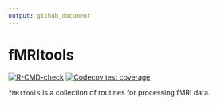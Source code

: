 ```yaml
---
output: github_document
---
```


<!-- README.md is generated from README.Rmd. Please edit that file -->

# fMRItools

<!-- badges: start -->
[![R-CMD-check](https://github.com/mandymejia/fMRItools/actions/workflows/R-CMD-check.yaml/badge.svg)](https://github.com/mandymejia/fMRItools/actions/workflows/R-CMD-check.yaml)
[![Codecov test coverage](https://codecov.io/gh/mandymejia/fMRItools/branch/0.1/graph/badge.svg)](https://app.codecov.io/gh/mandymejia/fMRItools?branch=0.1)
<!-- badges: end -->

`fMRItools` is a collection of routines for processing fMRI data.
